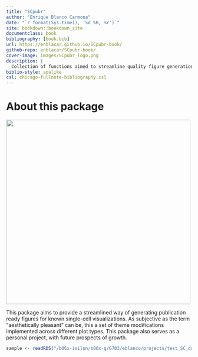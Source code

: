 ```yaml
--- 
title: "SCpubr"
author: "Enrique Blanco Carmona"
date: "`r format(Sys.time(), '%d %B, %Y')`"
site: bookdown::bookdown_site
documentclass: book
bibliography: [book.bib]
url: https://enblacar.github.io/SCpubr-book/
github-repo: enblacar/SCpubr-book/
cover-image: images/SCpubr_logo.png
description: |
  Collection of functions aimed to streamline quality figure generation for Single Cell transcriptomics experiments.
biblio-style: apalike
csl: chicago-fullnote-bibliography.csl
---
```

# About this package {-}

<span class="border-0"><img src="images/SCpubr_logo.png" class="mx-auto d-block" width="500" height="500" alt="" style="box-shadow: none"/></span>


This package aims to provide a streamlined way of generating publication ready figures for known single-cell visualizations. As subjective as the term "aesthetically pleasant" can be, this a set of theme modifications implemented across different plot types. This package also serves as a personal project, with future prospects of growth.

```r
sample <- readRDS("/b06x-isilon/b06x-g/G703/eblanco/projects/test_SC_datasets/sc_dataset.rds")
```
